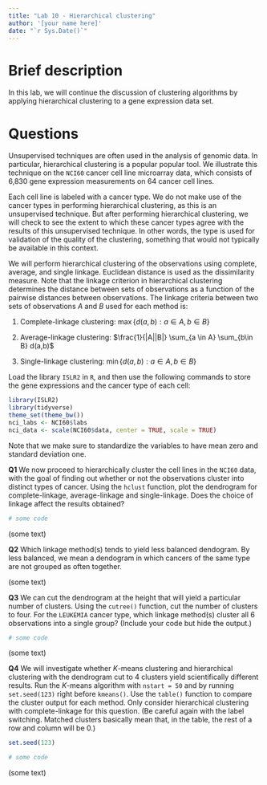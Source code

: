 ```yaml
---
title: "Lab 10 - Hierarchical clustering"
author: '[your name here]'
date: "`r Sys.Date()`"
---
```



# Brief description


In this lab, we will continue the discussion of clustering algorithms by
applying hierarchical clustering to a gene expression data set.

# Questions


Unsupervised techniques are often used in the analysis of genomic data.
In particular, hierarchical clustering is a popular popular tool. We
illustrate this technique on the `NCI60` cancer cell line microarray
data, which consists of 6,830 gene expression measurements on 64 cancer
cell lines.


Each cell line is labeled with a cancer type. We do not make use of the
cancer types in performing hierarchical clustering, as this is an
unsupervised technique. But after performing hierarchical clustering, we
will check to see the extent to which these cancer types agree with the
results of this unsupervised technique. In other words, the type is
used for validation of the quality of the clustering, something that
would not typically be available in this context.


We will perform hierarchical clustering of the observations using
complete, average, and single linkage. Euclidean distance is used as the
dissimilarity measure. Note that the linkage criterion in hierarchical
clustering determines the distance between sets of observations as a
function of the pairwise distances between observations. The linkage
criteria between two sets of observations $A$ and $B$ used for each
method is:

1.  Complete-linkage clustering: $\max\{d(a,b): a\in A, b \in B\}$

2.  Average-linkage clustering:
    $\frac{1}{|A||B|} \sum_{a \in A} \sum_{b\in B} d(a,b)$

3.  Single-linkage clustering: $\min\{d(a,b): a\in A, b \in B\}$


Load the library `ISLR2` in `R`, and then use the following commands to
store the gene expressions and the cancer type of each cell:

```r
library(ISLR2)
library(tidyverse)
theme_set(theme_bw())
nci_labs <- NCI60$labs 
nci_data <- scale(NCI60$data, center = TRUE, scale = TRUE)
```

Note that we make sure to standardize the variables to have mean zero 
and standard deviation one.

**Q1** We now proceed to hierarchically cluster the cell lines
in the `NCI60` data, with the goal of finding out whether or not the
observations cluster into distinct types of cancer. Using the
`hclust` function, plot the dendrogram for complete-linkage,
average-linkage and single-linkage. Does the choice of linkage
affect the results obtained?

::: {.solbox data-latex=""}
```r

# some code

```

(some text)

:::


**Q2** Which linkage method(s) tends to yield less balanced
dendogram. By less balanced, we mean a dendogram in which cancers of
the same type are not grouped as often together.

::: {.solbox data-latex=""}

(some text)

:::

**Q3** We can cut the dendrogram at the height that will yield
a particular number of clusters. Using the `cutree()` function, cut
the number of clusters to four. For the `LEUKEMIA` cancer type,
which linkage method(s) cluster all 6 observations into a single
group? (Include your code but hide the output.)

::: {.solbox data-latex=""}
```r

# some code

```

(some text)
:::

**Q4** We will investigate whether $K$-means clustering and
hierarchical clustering with the dendrogram cut to 4 clusters yield
scientifically different results. Run the $K$-means algorithm with
`nstart = 50` and
by running `set.seed(123)` right before `kmeans()`. Use the `table()`
function to compare the cluster output for each method. Only
consider hierarchical clustering with complete-linkage for this
question. (Be careful again with the label switching. Matched clusters 
basically mean that, in the table, the rest of a row and column will be 0.)

::: {.solbox data-latex=""}
```r
set.seed(123)

# some code

```

(some text)
:::


